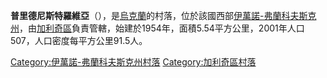 {{coord|49|9|29|N|24|39|35|E|scale:30000|display=title}}

'''普里德尼斯特羅維亞'''（{{lang-uk|Придністров'я}}），是[[烏克蘭|烏克蘭]]的村落，位於該國西部[[伊萬諾-弗蘭科夫斯克州|伊萬諾-弗蘭科夫斯克州]]，由[[加利奇區_(烏克蘭)|加利奇區]]負責管轄，始建於1954年，面積5.54平方公里，2001年人口507，人口密度每平方公里91.5人。

{{DEFAULTSORT:Придністров'я}}
[[Category:伊萬諾-弗蘭科夫斯克州村落|Category:伊萬諾-弗蘭科夫斯克州村落]]
[[Category:加利奇區村落|Category:加利奇區村落]]


{{IvanoFrankivsk-geo-stub}}